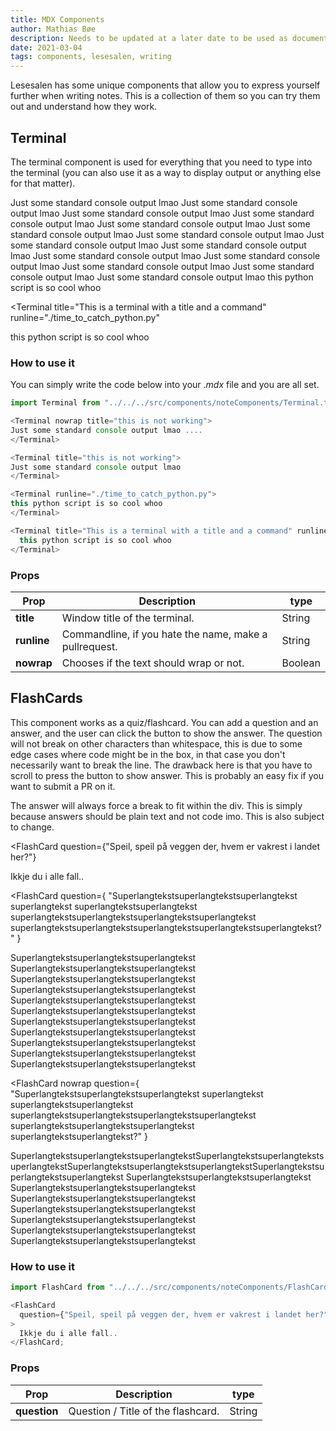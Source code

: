 ```yaml
---
title: MDX Components
author: Mathias Bøe
description: Needs to be updated at a later date to be used as documentation for the components
date: 2021-03-04
tags: components, lesesalen, writing
---
```



Lesesalen has some unique components that allow you to express yourself further when writing notes. This is a collection of them so you can try them out and understand how they work.

## Terminal

The terminal component is used for everything that you need to type into the terminal (you can also use it as a way to display output or anything else for that matter).

<Terminal nowrap title="This is a terminal with a title">
  Just some standard console output lmao Just some standard console output lmao
  Just some standard console output lmao Just some standard console output lmao
  Just some standard console output lmao Just some standard console output lmao
  Just some standard console output lmao
</Terminal>

<Terminal title="This is a terminal with a title">
  Just some standard console output lmao Just some standard console output lmao
  Just some standard console output lmao Just some standard console output lmao
  Just some standard console output lmao Just some standard console output lmao
  Just some standard console output lmao
</Terminal>

<Terminal runline="./time_to_catch_python.py">
  this python script is so cool whoo
</Terminal>

<Terminal
  title="This is a terminal with a title and a command"
  runline="./time_to_catch_python.py"
>
  this python script is so cool whoo
</Terminal>

### How to use it

You can simply write the code below into your $.mdx$ file and you are all set.

```js
import Terminal from "../../../src/components/noteComponents/Terminal.tsx"

<Terminal nowrap title="this is not working">
Just some standard console output lmao ....
</Terminal>

<Terminal title="this is not working">
Just some standard console output lmao
</Terminal>

<Terminal runline="./time_to_catch_python.py">
this python script is so cool whoo
</Terminal>

<Terminal title="This is a terminal with a title and a command" runline="./time_to_catch_python.py">
  this python script is so cool whoo
</Terminal>
```

### Props

| Prop        | Description                                            | type    |
| ----------- | ------------------------------------------------------ | ------- |
| **title**   | Window title of the terminal.                          | String  |
| **runline** | Commandline, if you hate the name, make a pullrequest. | String  |
| **nowrap**  | Chooses if the text should wrap or not.                | Boolean |

## FlashCards

This component works as a quiz/flashcard. You can add a question and an answer, and the user can click the button to show the answer.
The question will not break on other characters than whitespace, this is due to some edge cases where code might be in the box, in that case you don't necessarily want to break the line.
The drawback here is that you have to scroll to press the button to show answer. This is probably an easy fix if you want to submit a PR on it.

The answer will always force a break to fit within the div. This is simply because answers should be plain text and not code imo. This is also subject to change.

<FlashCard
  question={"Speil, speil på veggen der, hvem er vakrest i landet her?"}
>
  Ikkje du i alle fall..
</FlashCard>

<FlashCard
  question={
    "Superlangtekstsuperlangtekstsuperlangtekst superlangtekst superlangtekstsuperlangtekst superlangtekstsuperlangtekstsuperlangtekstsuperlangtekst superlangtekstsuperlangtekstsuperlangtekstsuperlangtekstsuperlangtekst?"
  }
>
  Superlangtekstsuperlangtekstsuperlangtekst
  Superlangtekstsuperlangtekstsuperlangtekst
  Superlangtekstsuperlangtekstsuperlangtekst
  Superlangtekstsuperlangtekstsuperlangtekst
  Superlangtekstsuperlangtekstsuperlangtekst
  Superlangtekstsuperlangtekstsuperlangtekst
  Superlangtekstsuperlangtekstsuperlangtekst
  Superlangtekstsuperlangtekstsuperlangtekst
  Superlangtekstsuperlangtekstsuperlangtekst
  Superlangtekstsuperlangtekstsuperlangtekst
  Superlangtekstsuperlangtekstsuperlangtekst
</FlashCard>

<FlashCard
  nowrap
  question={
    "Superlangtekstsuperlangtekstsuperlangtekst superlangtekst superlangtekstsuperlangtekst superlangtekstsuperlangtekstsuperlangtekstsuperlangtekst superlangtekstsuperlangtekstsuperlangtekst superlangtekstsuperlangtekst?"
  }
>
  SuperlangtekstsuperlangtekstsuperlangtekstSuperlangtekstsuperlangtekstsuperlangtekstSuperlangtekstsuperlangtekstsuperlangtekstSuperlangtekstsuperlangtekstsuperlangtekst
  Superlangtekstsuperlangtekstsuperlangtekst
  Superlangtekstsuperlangtekstsuperlangtekst
  Superlangtekstsuperlangtekstsuperlangtekst
  Superlangtekstsuperlangtekstsuperlangtekst
  Superlangtekstsuperlangtekstsuperlangtekst
  Superlangtekstsuperlangtekstsuperlangtekst
  Superlangtekstsuperlangtekstsuperlangtekst
</FlashCard>

### How to use it

```js
import FlashCard from "../../../src/components/noteComponents/FlashCard.tsx";

<FlashCard
  question={"Speil, speil på veggen der, hvem er vakrest i landet her?"}
>
  Ikkje du i alle fall..
</FlashCard;
```

### Props

| Prop         | Description                        | type   |
| ------------ | ---------------------------------- | ------ |
| **question** | Question / Title of the flashcard. | String |
